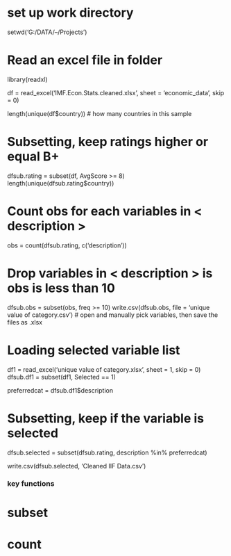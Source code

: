 # set up work directory

setwd('G:/DATA/--/Projects')

# Read an excel file in folder
library(readxl)

df = read_excel('IMF.Econ.Stats.cleaned.xlsx', sheet = 'economic_data', skip = 0)

length(unique(df$country)) # how many countries in this sample

# Subsetting, keep ratings higher or equal B+
dfsub.rating = subset(df, AvgScore >= 8)
length(unique(dfsub.rating$country)) 

# Count obs for each variables in < description >
obs = count(dfsub.rating, c('description'))

# Drop variables in < description > is obs is less than 10
dfsub.obs = subset(obs, freq >= 10)
write.csv(dfsub.obs, file = 'unique value of category.csv') # open and manually pick variables, then save the files as .xlsx

##
# Loading selected variable list
df1 = read_excel('unique value of category.xlsx', sheet = 1, skip = 0)
dfsub.df1 = subset(df1, Selected == 1)

preferredcat = dfsub.df1$description

# Subsetting, keep if the variable is selected  
dfsub.selected = subset(dfsub.rating, description %in% preferredcat)

write.csv(dfsub.selected, 'Cleaned IIF Data.csv')

### key functions
# subset
# count
